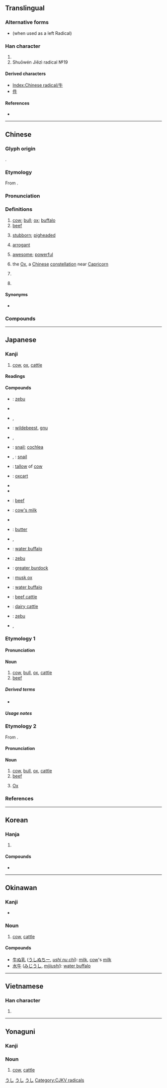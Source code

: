 {{character info/new}}
{{also|午}}
==Translingual==
{{stroke order|type=animate}}

===Alternative forms===
* {{l|mul|牜}} (when used as a left Radical)

===Han character===
{{Han char|rn=93|rad=牛|as=00|sn=4|four=25000|canj=HQ}}

# {{mul-kangxi radical-def}}
# Shuōwén Jiězì radical №19

====Derived characters====
* [[Index:Chinese radical/牛]]
* [[件]]

====References====
* {{Han ref|kx=0697.010|dkj=19922|dj=1108.160|hdz=31800.010|uh=725B|ud=29275|bh=A4FB|bd=42235}}

----

==Chinese==
{{zh-forms}}

===Glyph origin===
{{Han etyl}}
{{liushu|p}}.

===Etymology===
From {{inh|zh|sit-pro|*ŋwa}}.

===Pronunciation===
{{zh-pron
|m=niú
|m-s=nyiu2
|c=ngau4
|g=nyiu4/ngieu4
|h=pfs=ngiù
|j=niou1
|md=ngù/ngiù
|md_note=ngù - colloquial; ngiù - literary
|mn=gû/xm,qz,tw:giû/zz:ngiû
|mn_note=gû - vernacular; giû/ngiû - literary
|w=3nyieu
|x=nyiou2
|mc=y
|oc=y
|ma=y
|cat=n,a,pn
}}

===Definitions===
{{zh-hanzi}}

# [[cow]]; [[bull]]; [[ox]]; [[buffalo]] {{gloss|general name for bovine animals}}
# [[beef]]
#: {{zh-x|乾{gān}炒牛河|'''beef''' chow fun}}
# [[stubborn]]; [[pigheaded]]
# {{lb|zh|colloquial}} [[arrogant]]
# {{lb|zh|slang}} [[awesome]]; [[powerful]]
#: {{zh-x|牛屄|[vulgar] awesome}}
#: {{zh-x|牛人|an awesome person}}
# {{lb|zh|astronomy}} the [[Ox]], a [[Chinese]] [[constellation]] near [[Capricorn]]
# {{lb|zh|physics}} {{zh-short|牛頓|[[newton]]}}
# {{surname|lang=zh}}

====Synonyms====
{{zh-dial}}
* {{sense|beef}} {{zh-l|牛肉}}

===Compounds===
{{zh-der|牛掰|牛蒡|牛逼|牛屄|牛B|牛鼻|牛比|牛鼻子|牛脖子|牛鞭|牛X|牛叉|牛車|牛刀小試|牛鼎烹雞|牛痘|牛痘苗|牛犢|牛頓|牛耳|牛房|牛革|牛倌|牛鬼蛇神|牛黄|牛角|牛角尖|牛角麵包|牛勁|牛圈|牛郎|牛郎星|牛郎織女|牛馬|牛毛|牛毛雨|牛虻|牛奶|牛腩|牛年|牛年馬月|牛排|牛棚|牛皮|牛脾氣|牛氣|牛皮癬|牛皮紙|牛肉|牛舌|牛舍|牛市|牛溲馬勃|牛頭不對馬嘴|牛頭馬面|牛蛙|牛性|牛宿|牛鞅|牛飲|牛仔|牛崽|牛仔褲|牛崽褲|牛仔舞|吹牛|公牛|黄牛|犛牛|母牛|水牛|蝸牛|小牛|犀牛|九牛一毛|問牛|小試牛刀|休牛放馬|人工蝸牛|丙吉問牛|土牛木馬|休牛散馬|做牛做馬|充棟汗牛|乞食飯牛|吳牛喘月|一牛吼地|如牛負重|志沖斗牛|地黃牛|帶牛佩犢|壯氣吞牛|偷渡黃牛|午夜牛郎|庖丁解牛|千牛刀|休牛歸馬|吹牛大王|小放牛|對牛彈琴|地牛翻身|乳牛|問牛知馬|孺子牛|多如牛毛|天牛|大吹牛皮|夔牛|執牛耳|亡羊得牛|地牛發威|土牛|呼牛呼馬|呼牛作馬|吹牛皮|吞牛|千牛|屠牛朝歌|全牛|九牛毛|仔牛肉|牛蠅|牛蹄子|牛雜|牛馬襟裾|牛頭禪|種牛痘|牛頭|牛小排|牛山濯濯|牽牛星|牛眠地|放牛歸馬|牛山下涕|牛刀|牛酪|牛馬走|犍牛|牛子|牻牛兒苗|牛回磨轉|氣沖牛斗|牛角之歌|牛軛湖|牛後|牛刀割雞|牛乳|牛欄|氣沖斗牛|泥牛|敲牛宰馬|牛津大學|斗牛|牛仔布|牛驥共牢|村牛|春牛圖|殷師牛鬥|牛肉場|牛魔王|瘠牛僨豚|放牛吃草|牛女|目牛無全|牛表牛觔|犁牛之子|泥牛入海|牛筋牛降|犀牛望月|牛蹄中魚|牽牛拔樁|氣力如牛|犯牛勁|氣吞牛斗|牛舌餅|牛乳油|牛鐲|春牛|石牛開道|目無全牛|牛奶糖|牛衣|牛腰|扯牛尾巴|白犀牛|牧牛兒|牯牛|牛黃|目牛游刃|氂牛|牛犁|甯戚飯牛|牛之一毛|牛人|犀牛角|牽牛花|牽牛織女|牧牛放馬|牛黃狗寶|牛驥同皁|牛馬之衣|牛角書生|牛角掛書|牛腱|牛肉秀|牛童馬走|牛眼|牛皮糖|牛皮大王|牛瘟|牛犢子|牛油|牛步化|牛李黨爭|牛心左性|牛心古怪|牛心|牛女佳期|牛仔裝|版築飯牛|火牛陣|牛餼退敵|無殼蝸牛|濯濯牛山|牛衣對泣|木牛流馬|放牛班|氣喘如牛|歸馬放牛|汗牛充棟|水牛兒|牛山歎|海牛|椎牛饗士|石牛道|旄牛|氣克斗牛|摸春牛|放牛|菜牛|菲列牛排|鐵牛車|雞口牛後|雞尸牛從|耕牛|羚牛|荷蘭乳牛|蚊動牛鬥|老牛箍嘴|鬥牛陣|金牛座|裾馬襟牛|老牛箝嘴|老牛舐犢|鑽牛角尖|鬥牛|金牛|馬牛襟裾|約翰牛|賣劍買牛|蠻牛|馬勃牛溲|齊王捨牛|金牛山|鬥牛士|黧牛|黃牛|麝牛|鐵牛|臥牛城|騎牛覓牛|隔山打牛|紫金牛|繭絲牛毛|頂牛|鞭牛|青牛紫氣|青牛|酸牛奶|花牛腿|金牛道|鑽牛犄角|野牛|賣刀買牛|老牛筋|蹊田奪牛|童牛角馬|買牛賣劍|襟裾馬牛|羞以牛後|老牛破車}}

{{zh-cat|SI units|Mammals|Beginning}}

----

==Japanese==

===Kanji===
{{ja-kanji|grade=2|rs=牛00}}

# [[cow]], [[ox]], [[cattle]]

====Readings====
{{ja-readings
|goon=ぐ
|kanon=ぎゅう<ぎう
|kanyoon=ご
|kun=うし-
}}

====Compounds====
{{der-top|Compounds}}
* {{ja-r|インド牛|インド.うし}}: [[zebu]]
* {{ja-r|牛馬|うしうま}}
* {{ja-r|牛鬼|うしおに}}, {{ja-r|牛鬼|ぎゅうき}}
* {{ja-r|牛氈鹿|うしかもしか}}: [[wildebeest]], [[gnu]]
* {{ja-r|雄牛|お.うし}}, {{ja-r|牡牛|お.うし}}
* {{ja-r|蝸牛|かぎゅう}}: [[snail]]; [[cochlea]]
* {{ja-r|蝸牛|かたつむり}}, {{ja-r|蝸牛|でんでんむし}}: [[snail]]
* {{ja-r|牛脂|ぎゅうし}}: [[tallow]] of [[cow]]
* {{ja-r|牛車|ぎゅうしゃ}}: [[oxcart]]
* {{ja-r|牛舎|ぎゅうしゃ}}
* {{ja-r|牛耳る|ぎゅうじる}}
* {{ja-r|牛肉|ぎゅうにく}}: [[beef]]
{{der-mid}}
* {{ja-r|牛乳|ぎゅうにゅう}}: [[cow's milk]]
* {{ja-r|牛馬|ぎゅうば}}
* {{ja-r|牛酪|ぎゅうらく}}: [[butter]]
* {{ja-r|子牛|こ.うし}}, {{ja-r|仔牛|こ.うし}}
* {{ja-r|呉牛|ごぎゅう}}: [[water buffalo]]
* {{ja-r|瘤牛|こぶ.うし}}: [[zebu]]
* {{ja-r|牛蒡|ごぼう}}: [[greater burdock]]
* {{ja-r|麝香牛|じゃこう.うし}}: [[musk ox]]
* {{ja-r|水牛|すいぎゅう}}: [[water buffalo]]
* {{ja-r|肉牛|にくぎゅう}}: [[beef cattle]]
* {{ja-r|乳牛|にゅうぎゅう}}: [[dairy cattle]]
* {{ja-r|犎牛|ほうぎゅう}}: [[zebu]]
* {{ja-r|雌牛|めうし}}, {{ja-r|牝牛|めうし}}
{{der-bottom}}

{{wikipedia|lang=ja}}

===Etymology 1===
{{ja-kanjitab|うし|yomi=k}}

====Pronunciation====
{{ja-pron|yomi=k|うし|acc=0|acc_ref=DJR,NHK}}

====Noun====
{{ja-noun|うし|ウシ}}

# [[cow]], [[bull]], [[ox]], [[cattle]]
# [[beef]]

=====Derived terms=====
* {{ja-r|丑|うし}}

=====Usage notes=====
{{U:ja:biology|ウシ}}

===Etymology 2===
{{ja-kanjitab|ぎゅう|yomi=o}}
From {{etyl|ltc|ja|sort=きゅう'}} {{m|zh|牛|tr=ngjuw||cow}}.

====Pronunciation====
{{ja-pron|yomi=kanon|ぎゅう|acc=1|acc_ref=DJR,NHK}}

====Noun====
{{ja-noun|ぎゅう|hhira=ぎう}}

# [[cow]], [[bull]], [[ox]], [[cattle]]
# [[beef]]
# {{lb|ja|astronomy|sort=きゅう'}} [[Ox]]

===References===
<references/>

[[Category:Japanese basic words|うし]]
[[Category:ja:Cattle|うし]]
[[Category:ja:Mammals|うし]]

----

==Korean==

===Hanja===
{{ko-hanja|hangeul=우|eumhun=소|mr=u|y=wu}}

# {{defn|lang=ko|sort=牛00}}

====Compounds====
* {{ko-l|와우|[[snail]]|蝸牛}}

----

==Okinawan==
{{attention|ryu}}

===Kanji===
{{head|ryu|kanji}}

* {{ja-readings|kun=[[うし]] (ushi)}}

===Noun===
{{head|ryu|noun|hiragana|うし|romaji|ushi}}

# [[cow]], [[cattle]]

====Compounds====
{{top2}}
* [[牛ぬ乳]] ([[うしぬちー]], ''[[ushi nu chī]]''): [[milk]], [[cow]]'s [[milk]]
* [[水牛]] ([[みじうし]], ''[[mijiushi]]''): [[water buffalo]]
{{bottom}}

----

==Vietnamese==

===Han character===
{{vi-hantu|[[ngưu]], [[ngọ]], [[ngỏ]], [[ngõ]], [[ngâu]]|rs=牛00}}

# {{defn|lang=vi|sort=牛00}}

----

==Yonaguni==
{{attention|yoi}}

===Kanji===
{{head|yoi|kanji|hiragana|うち|romaji|uchi}}

===Noun===
{{head|yoi|noun|hiragana|うち|romaji|uchi}}

# [[cow]], [[cattle]]

[[Category:CJKV radicals]]